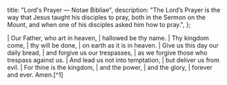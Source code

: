   title: "Lord's Prayer — Notae Bibliae",
  description: "The Lord’s Prayer is the way that Jesus taught his disciples to pray, both in the Sermon on the Mount, and when one of his disciples asked him how to pray.",
};

<Initial text="Lord's Prayer" />

<Poetry>
|  Our Father, who art in heaven,
|      hallowed be thy name.
|  Thy kingdom come,
|      thy will be done,
|          on earth as it is in heaven.
|  Give us this day our daily bread,
|      and forgive us our trespasses,
|          as we forgive those who trespass against us.
|  And lead us not into temptation,
|      but deliver us from evil.
|  For thine is the kingdom,
|      and the power,
|          and the glory,
|              forever and ever. Amen.[^1]
</Poetry>

[^1]: The Lord’s Prayer (also called the Our Father) is the way that Jesus taught his disciples to pray, both in the Sermon on the Mount (Matt. 6:9-13), and when one of his disciples asked him how to pray (Luke 11:2-4).
